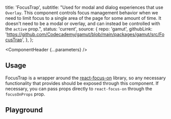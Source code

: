 


  title: 'FocusTrap',
  subtitle:
    "Used for modal and dialog experiences that use `Overlay`. This component controls focus management behavior when we need to limit focus to a single area of the page for some amount of time. It doesn't need to be a modal or overlay, and can instead be controlled with the `active` prop.",
  status: 'current',
  source: {
    repo: 'gamut',
    githubLink:
      'https://github.com/Codecademy/gamut/blob/main/packages/gamut/src/FocusTrap',
  },
};

<Meta of={FocusTrapStories} />

<ComponentHeader {...parameters} />

## Usage

FocusTrap is a wrapper around the [react-focus-on](https://github.com/theKashey/react-focus-on) library, so any necessary functionality that provides should be exposed through this component. If necessary, you can pass props directly to `react-focus-on` through the `focusOnProps` prop.

## Playground

<Canvas sourceState="shown" of={FocusTrapStories.Default} />

<Controls />
